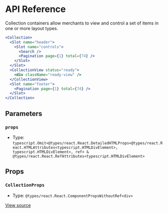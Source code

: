 # API Reference

Collection containers allow merchants to view and control a set of items in one or more layout types.

```jsx
<Collection>
  <Slot name="header">
    <Slot name="controls">
      <Search />
      <Pagination page={1} total={74} />
    </Slot>
  </Slot>
  <CollectionView status="ready">
    <div className="ready-view" />
  </CollectionView>
  <Slot name="footer">
    <Pagination page={1} total={74} />
  </Slot>
</Collection>
```

## Parameters

### `props`

- Type: `typescript.Omit<@types/react.React.DetailedHTMLProps<@types/react.React.HTMLAttributes<typescript.HTMLDivElement>, typescript.HTMLDivElement>, ref> & @types/react.React.RefAttributes<typescript.HTMLDivElement>`

## Props

### `CollectionProps`

- Type: `@types/react.React.ComponentPropsWithoutRef<div>`

[View source](https://github.com/vtex/shoreline/blob/b6a0ff0c0/packages/components/src/collection/collection.tsx#L23)
